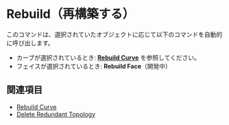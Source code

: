 
# Rebuild（再構築する）

<Reference shortcut="" command="Rebuild" button="コマンドバー右" />

このコマンドは、選択されていたオブジェクトに応じて以下のコマンドを自動的に呼び出します。
  - カーブが選択されているとき: [**Rebuild Curve**](./rebuild-curve) を参照してください。
  - フェイスが選択されているとき: **Rebuild Face**（開発中）

## 関連項目
- [Rebuild Curve](./rebuild-curve)
- [Delete Redundant Topology](./delete-redundant-topology)